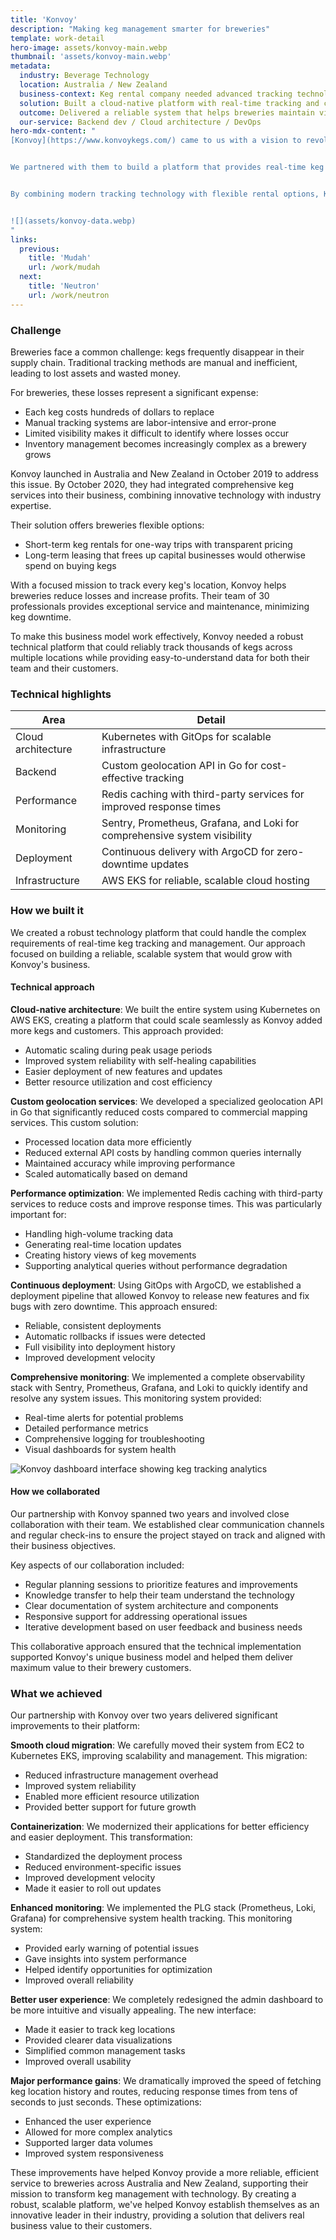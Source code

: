 ```yaml
---
title: 'Konvoy'
description: "Making keg management smarter for breweries"
template: work-detail
hero-image: assets/konvoy-main.webp
thumbnail: 'assets/konvoy-main.webp'
metadata:
  industry: Beverage Technology
  location: Australia / New Zealand
  business-context: Keg rental company needed advanced tracking technology to reduce asset loss
  solution: Built a cloud-native platform with real-time tracking and comprehensive analytics
  outcome: Delivered a reliable system that helps breweries maintain visibility of their kegs throughout the supply chain
  our-service: Backend dev / Cloud architecture / DevOps
hero-mdx-content: "
[Konvoy](https://www.konvoykegs.com/) came to us with a vision to revolutionize how breweries track and manage their kegs. Beer kegs are valuable assets that frequently go missing, costing breweries significant money each year. Konvoy wanted to create a tech-driven rental system that would solve this problem.


We partnered with them to build a platform that provides real-time keg tracking and analytics. This system helps breweries maintain visibility of their assets throughout the supply chain, reducing losses and improving their bottom line.


By combining modern tracking technology with flexible rental options, Konvoy offers breweries a compelling alternative to purchasing and managing their own kegs. Their solution helps customers save money while gaining better insights into their keg utilization and movement patterns.


![](assets/konvoy-data.webp)
"
links:
  previous:
    title: 'Mudah'
    url: /work/mudah
  next:
    title: 'Neutron'
    url: /work/neutron
---
```


### Challenge

Breweries face a common challenge: kegs frequently disappear in their supply chain. Traditional tracking methods are manual and inefficient, leading to lost assets and wasted money.

For breweries, these losses represent a significant expense:

- Each keg costs hundreds of dollars to replace
- Manual tracking systems are labor-intensive and error-prone
- Limited visibility makes it difficult to identify where losses occur
- Inventory management becomes increasingly complex as a brewery grows

Konvoy launched in Australia and New Zealand in October 2019 to address this issue. By October 2020, they had integrated comprehensive keg services into their business, combining innovative technology with industry expertise.

Their solution offers breweries flexible options:

- Short-term keg rentals for one-way trips with transparent pricing
- Long-term leasing that frees up capital businesses would otherwise spend on buying kegs

With a focused mission to track every keg's location, Konvoy helps breweries reduce losses and increase profits. Their team of 30 professionals provides exceptional service and maintenance, minimizing keg downtime.

To make this business model work effectively, Konvoy needed a robust technical platform that could reliably track thousands of kegs across multiple locations while providing easy-to-understand data for both their team and their customers.

### Technical highlights

| Area               | Detail                                                                    |
| ------------------ | ------------------------------------------------------------------------- |
| Cloud architecture | Kubernetes with GitOps for scalable infrastructure                        |
| Backend            | Custom geolocation API in Go for cost-effective tracking                  |
| Performance        | Redis caching with third-party services for improved response times       |
| Monitoring         | Sentry, Prometheus, Grafana, and Loki for comprehensive system visibility |
| Deployment         | Continuous delivery with ArgoCD for zero-downtime updates                 |
| Infrastructure     | AWS EKS for reliable, scalable cloud hosting                              |

### How we built it

We created a robust technology platform that could handle the complex requirements of real-time keg tracking and management. Our approach focused on building a reliable, scalable system that would grow with Konvoy's business.

#### Technical approach

**Cloud-native architecture**: We built the entire system using Kubernetes on AWS EKS, creating a platform that could scale seamlessly as Konvoy added more kegs and customers. This approach provided:

- Automatic scaling during peak usage periods
- Improved system reliability with self-healing capabilities
- Easier deployment of new features and updates
- Better resource utilization and cost efficiency

**Custom geolocation services**: We developed a specialized geolocation API in Go that significantly reduced costs compared to commercial mapping services. This custom solution:

- Processed location data more efficiently
- Reduced external API costs by handling common queries internally
- Maintained accuracy while improving performance
- Scaled automatically based on demand

**Performance optimization**: We implemented Redis caching with third-party services to reduce costs and improve response times. This was particularly important for:

- Handling high-volume tracking data
- Generating real-time location updates
- Creating history views of keg movements
- Supporting analytical queries without performance degradation

**Continuous deployment**: Using GitOps with ArgoCD, we established a deployment pipeline that allowed Konvoy to release new features and fix bugs with zero downtime. This approach ensured:

- Reliable, consistent deployments
- Automatic rollbacks if issues were detected
- Full visibility into deployment history
- Improved development velocity

**Comprehensive monitoring**: We implemented a complete observability stack with Sentry, Prometheus, Grafana, and Loki to quickly identify and resolve any system issues. This monitoring system provided:

- Real-time alerts for potential problems
- Detailed performance metrics
- Comprehensive logging for troubleshooting
- Visual dashboards for system health

![Konvoy dashboard interface showing keg tracking analytics](assets/konvoy-dashboard.webp)

#### How we collaborated

Our partnership with Konvoy spanned two years and involved close collaboration with their team. We established clear communication channels and regular check-ins to ensure the project stayed on track and aligned with their business objectives.

Key aspects of our collaboration included:

- Regular planning sessions to prioritize features and improvements
- Knowledge transfer to help their team understand the technology
- Clear documentation of system architecture and components
- Responsive support for addressing operational issues
- Iterative development based on user feedback and business needs

This collaborative approach ensured that the technical implementation supported Konvoy's unique business model and helped them deliver maximum value to their brewery customers.

### What we achieved

Our partnership with Konvoy over two years delivered significant improvements to their platform:

**Smooth cloud migration**: We carefully moved their system from EC2 to Kubernetes EKS, improving scalability and management. This migration:

- Reduced infrastructure management overhead
- Improved system reliability
- Enabled more efficient resource utilization
- Provided better support for future growth

**Containerization**: We modernized their applications for better efficiency and easier deployment. This transformation:

- Standardized the deployment process
- Reduced environment-specific issues
- Improved development velocity
- Made it easier to roll out updates

**Enhanced monitoring**: We implemented the PLG stack (Prometheus, Loki, Grafana) for comprehensive system health tracking. This monitoring system:

- Provided early warning of potential issues
- Gave insights into system performance
- Helped identify opportunities for optimization
- Improved overall reliability

**Better user experience**: We completely redesigned the admin dashboard to be more intuitive and visually appealing. The new interface:

- Made it easier to track keg locations
- Provided clearer data visualizations
- Simplified common management tasks
- Improved overall usability

**Major performance gains**: We dramatically improved the speed of fetching keg location history and routes, reducing response times from tens of seconds to just seconds. These optimizations:

- Enhanced the user experience
- Allowed for more complex analytics
- Supported larger data volumes
- Improved system responsiveness

These improvements have helped Konvoy provide a more reliable, efficient service to breweries across Australia and New Zealand, supporting their mission to transform keg management with technology. By creating a robust, scalable platform, we've helped Konvoy establish themselves as an innovative leader in their industry, providing a solution that delivers real business value to their customers.
